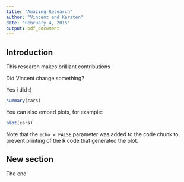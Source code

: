 ```yaml
---
title: "Amazing Research"
author: "Vincent and Karsten"
date: "February 4, 2015"
output: pdf_document
---
```


## Introduction 

This research makes brilliant contributions

Did Vincent change something? 

Yes i did :)

```r
summary(cars)
```

You can also embed plots, for example:

```r
plot(cars)
```

Note that the `echo = FALSE` parameter was added to the code chunk to prevent printing of the R code that generated the plot.

## New section

The end
